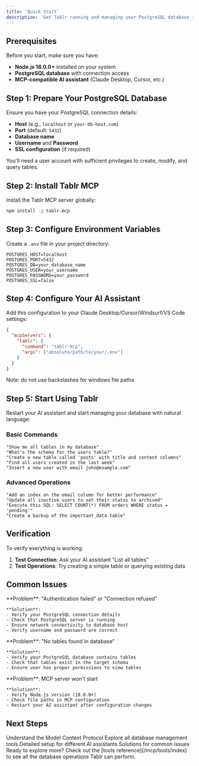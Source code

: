 ```yaml
---
title: 'Quick Start'
description: 'Get Tablr running and managing your PostgreSQL database in under 5 minutes'
---
```


## Prerequisites

Before you start, make sure you have:

- **Node.js 18.0.0+** installed on your system
- **PostgreSQL database** with connection access
- **MCP-compatible AI assistant** (Claude Desktop, Cursor, etc.)

## Step 1: Prepare Your PostgreSQL Database

Ensure you have your PostgreSQL connection details:
- **Host** (e.g., `localhost` or `your-db-host.com`)
- **Port** (default: `5432`)
- **Database name**
- **Username** and **Password**
- **SSL configuration** (if required)

<Note>
You'll need a user account with sufficient privileges to create, modify, and query tables.
</Note>

## Step 2: Install Tablr MCP

Install the Tablr MCP server globally:

```bash
npm install -g tablr-mcp
```

## Step 3: Configure Environment Variables

Create a `.env` file in your project directory:

```env
POSTGRES_HOST=localhost
POSTGRES_PORT=5432
POSTGRES_DB=your_database_name
POSTGRES_USER=your_username
POSTGRES_PASSWORD=your_password
POSTGRES_SSL=false
```

## Step 4: Configure Your AI Assistant

Add this configuration to your Claude Desktop/Cursor/Windsurf/VS Code settings:

```json
{
  "mcpServers": {
    "tablr": {
      "command": "tablr-mcp",
      "args": ["absolute/path/to/your/.env"]
    }
  }
}
```
Note: do not use backslashes for windows file paths

## Step 5: Start Using Tablr

Restart your AI assistant and start managing your database with natural language:

### Basic Commands

```
"Show me all tables in my database"
"What's the schema for the users table?"
"Create a new table called 'posts' with title and content columns"
"Find all users created in the last week"
"Insert a new user with email john@example.com"
```

### Advanced Operations

```
"Add an index on the email column for better performance"
"Update all inactive users to set their status to archived"
"Execute this SQL: SELECT COUNT(*) FROM orders WHERE status = 'pending'"
"Create a backup of the important_data table"
```

## Verification

To verify everything is working:

1. **Test Connection**: Ask your AI assistant "List all tables"
2. **Test Operations**: Try creating a simple table or querying existing data

## Common Issues

<AccordionGroup>
  <Accordion icon="exclamation-triangle" title="Authentication Failed">
    **Problem**: "Authentication failed" or "Connection refused"
    
    **Solution**: 
    - Verify your PostgreSQL connection details
    - Check that PostgreSQL server is running
    - Ensure network connectivity to database host
    - Verify username and password are correct
  </Accordion>
  
  <Accordion icon="database" title="No Tables Found">
    **Problem**: "No tables found in database"
    
    **Solution**:
    - Verify your PostgreSQL database contains tables
    - Check that tables exist in the target schema
    - Ensure user has proper permissions to view tables
  </Accordion>
  
  <Accordion icon="plug" title="Connection Issues">
    **Problem**: MCP server won't start
    
    **Solution**:
    - Verify Node.js version (18.0.0+)
    - Check file paths in MCP configuration
    - Restart your AI assistant after configuration changes
  </Accordion>
</AccordionGroup>

## Next Steps

<CardGroup cols={2}>
  <Card
    title="Learn MCP"
    icon="graduation-cap"
    href="/mcp/what-is-mcp"
  >
    Understand the Model Context Protocol
  </Card>
  <Card
    title="Browse Tools"
    icon="toolbox"
    href="/mcp/tools/index"
  >
    Explore all database management tools
  </Card>
  <Card
    title="Integration Guide"
    icon="plug"
    href="/mcp/integration/claude-desktop"
  >
    Detailed setup for different AI assistants
  </Card>
  <Card
    title="Troubleshooting"
    icon="wrench"
    href="/mcp/troubleshooting"
  >
    Solutions for common issues
  </Card>
</CardGroup>

<Tip>
Ready to explore more? Check out the [tools reference](/mcp/tools/index) to see all the database operations Tablr can perform.
</Tip>